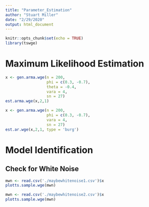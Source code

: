 ---
title: "Parameter_Estimation"
author: "Stuart Miller"
date: "2/29/2020"
output: html_document
---

```{r setup, include=FALSE}
knitr::opts_chunk$set(echo = TRUE)
library(tswge)
```

# Maximum Likelihood Estimation


```{r}
x <- gen.arma.wge(n = 200,
                  phi = c(0.3, -0.7), 
                  theta = -0.4,
                  vara = 4,
                  sn = 27)
est.arma.wge(x,2,1)
```

```{r}
x <- gen.arma.wge(n = 200,
                  phi = c(0.3, -0.7), 
                  vara = 4,
                  sn = 27)
est.ar.wge(x,2,1, type = 'burg')
```

# Model Identification

## Check for White Noise

```{r}
mwn <- read.csv('./maybewhitenoise1.csv')$x
plotts.sample.wge(mwn)
```

```{r}
mwn <- read.csv('./maybewhitenoise2.csv')$x
plotts.sample.wge(mwn)
```



